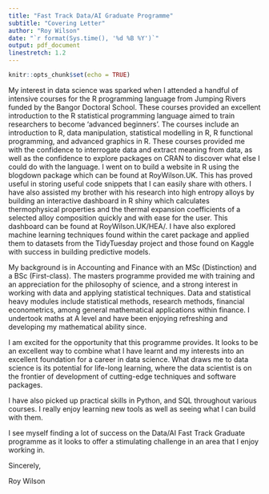 ```yaml
---
title: "Fast Track Data/AI Graduate Programme"
subtitle: "Covering Letter"
author: "Roy Wilson"
date: "`r format(Sys.time(), '%d %B %Y')`"
output: pdf_document
linestretch: 1.2
---
```


```r
knitr::opts_chunk$set(echo = TRUE)
```


My interest in data science was sparked when I attended a handful of intensive courses for the R programming language from Jumping Rivers funded by the Bangor Doctoral School. These courses provided an excellent introduction to the R statistical programming language aimed to train researchers to become 'advanced beginners'. The courses include an introduction to R, data manipulation, statistical modelling in R, R functional programming, and advanced graphics in R. These courses provided me with the confidence to interrogate data and extract meaning from data, as well as the confidence to explore packages on CRAN to discover what else I could do with the language. I went on to build a website in R using the blogdown package which can be found at RoyWilson.UK. This has proved useful in storing useful code snippets that I can easily share with others. I have also assisted my brother with his research into high entropy alloys by building an interactive dashboard in R shiny which calculates thermophysical properties and the thermal expansion coefficients of a selected alloy composition quickly and with ease for the user. This dashboard can be found at RoyWilson.UK/HEA/. I have also explored machine learning techniques found within the caret package and applied them to datasets from the TidyTuesday project and those found on Kaggle with success in building predictive models. 

My background is in Accounting and Finance with an MSc (Distinction) and a BSc (First-class). The masters programme provided me with training and an appreciation for the philosophy of science, and a strong interest in working with data and applying statistical techniques. Data and statistical heavy modules include statistical methods, research methods, financial econometrics, among general mathematical applications within finance. I undertook maths at A level and have been enjoying refreshing and developing my mathematical ability since.

I am excited for the opportunity that this programme provides. It looks to be an excellent way to combine what I have learnt and my interests into an excellent foundation for a career in data science. What draws me to data science is its potential for life-long learning, where the data scientist is on the frontier of development of cutting-edge techniques and software packages. 


I have also picked up practical skills in Python, and SQL throughout various courses. I really enjoy learning new tools as well as seeing what I can build with them.

I see myself finding a lot of success on the Data/AI Fast Track Graduate programme as it looks to offer a stimulating challenge in an area that I enjoy working in. 

Sincerely,

Roy Wilson